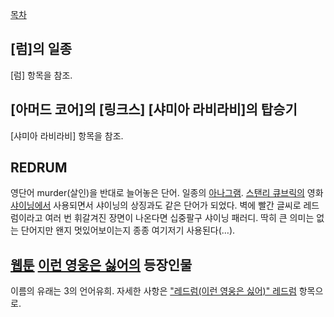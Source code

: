 [[목차]]
== [럼]의 일종 ==
[럼] 항목을 참조.

== [아머드 코어]의 [링크스] [샤미아 라비라비]의 탑승기 ==
[샤미아 라비라비] 항목을 참조.

== REDRUM ==
영단어 murder(살인)을 반대로 늘어놓은 단어. 일종의 [[아나그램]]. [[스탠리 큐브릭]]의 영화 [[샤이닝]]에서 사용되면서 샤이닝의 상징과도 같은 단어가 되었다. 벽에 빨간 글씨로 레드럼이라고 여러 번 휘갈겨진 장면이 나온다면 십중팔구 샤이닝 패러디.
딱히 큰 의미는 없는 단어지만 왠지 멋있어보이는지 종종 여기저기 사용된다(…).

== [[웹툰]] [[이런 영웅은 싫어]]의 등장인물 ==
이름의 유래는 3의 언어유희. 자세한 사항은 [["레드럼(이런 영웅은 싫어)" 레드럼]] 항목으로.

